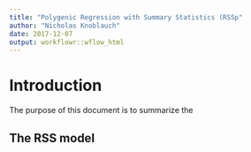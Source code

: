 ```yaml
---
title: "Polygenic Regression with Summary Statistics (RSSp"
author: "Nicholas Knoblauch"
date: 2017-12-07
output: workflowr::wflow_html
---
```






# Introduction

The purpose of this document is to summarize the 

## The RSS model

